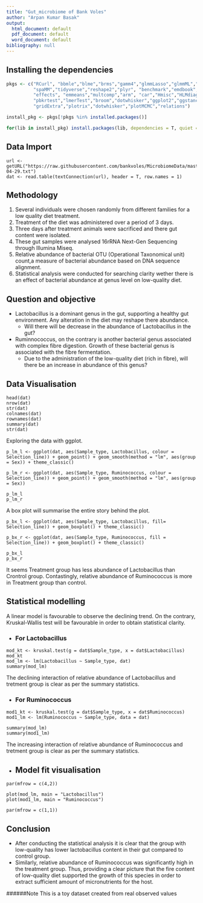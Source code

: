 ```yaml
---
title: "Gut_microbiome of Bank Voles"
author: "Arpan Kumar Basak"
output:
  html_document: default
  pdf_document: default
  word_document: default
bibliography: null
---
```


## Installing the dependencies
```r
pkgs <- c("RCurl", "bbmle","blme","brms","gamm4","glmmLasso","glmmML","lme4","glmmTMB","MCMCglmm","robustlmm", 
          "spaMM","tidyverse","reshape2","plyr", "benchmark","emdbook","devtools", "AICcmodavg","cAIC4", "coda", 
          "effects", "emmeans","multcomp","arm", "car","Hmisc","HLMdiag","stargazer","texreg","rockchalk","RLRsim",
          "pbkrtest","lmerTest","broom","dotwhisker","ggplot2","ggstance","GGally","cowplot",
          "gridExtra","plotrix","dotwhisker","plotMCMC","relations")

install_pkg <- pkgs[!pkgs %in% installed.packages()]

for(lib in install_pkg) install.packages(lib, dependencies = T, quiet = T)


```

## Data Import

```Load

url <- getURL("https://raw.githubusercontent.com/bankvoles/MicrobiomeData/master/BVoles_data_ArpanKB_2018-04-29.txt")
dat <- read.table(textConnection(url), header = T, row.names = 1)

```


## Methodology

  1. Several individuals were chosen randomly from different families for a low quality diet treatment.
  2. Treatment of the diet was administered over a period of 3 days.
  3. Three days after treatment animals were sacrificed and there gut content were isolated.
  4. These gut samples were analysed 16rRNA Next-Gen Sequencing through Illumina Miseq.
  5. Relative abundance of bacterial OTU (Operational Taxonomical unit) count,a measure of bacterial abundance based on DNA sequence alignment.
  6. Statistical analysis were conducted for searching clarity wether there is an effect of bacterial abundance at genus level on low-quality diet.

## Question and objective
  - Lactobacillus is a dominant genus in the gut, supporting a healthy gut environment. Any alteration in the diet may reshape there abundance.
      - Will there will be decrease in the abundance of Lactobacillus in the gut?
  - Ruminnococcus, on the contrary is another bacterial genus associated with complex fibre digestion. Growth of these bacterial genus is associated with the fibre fermentation.
      - Due to the administration of the low-quality diet (rich in fibre), will there be an increase in abundance of this genus?

## Data Visualisation
```Data

head(dat)
nrow(dat)
str(dat)
colnames(dat)
rownames(dat)
summary(dat)
str(dat)

```

Exploring the data with ggplot.

```Data

p_lm_l <- ggplot(dat, aes(Sample_type, Lactobacillus, colour = Selection_line)) + geom_point() + geom_smooth(method = "lm", aes(group = Sex)) + theme_classic()

p_lm_r <- ggplot(dat, aes(Sample_type, Ruminococcus, colour = Selection_line)) + geom_point() + geom_smooth(method = "lm", aes(group = Sex))

p_lm_l
p_lm_r

```

A box plot will summarise the entire story behind the plot.

```Data

p_bx_l <- ggplot(dat, aes(Sample_type, Lactobacillus, fill= Selection_line)) + geom_boxplot() + theme_classic()

p_bx_r <- ggplot(dat, aes(Sample_type, Ruminococcus, fill = Selection_line)) + geom_boxplot() + theme_classic()

p_bx_l
p_bx_r

```

It seems Treatment group has less abundance of Lactobacillus than Crontrol group. Contastingly, relative abundance of Ruminococcus is more in Treatment group than control.


## Statistical modelling

A linear model is favourable to observe the declining trend. On the contrary, Kruskal-Wallis test will be favourable in order to obtain statistical clarity.

- ### For Lactobacillus
```Lac
mod_kt <- kruskal.test(g = dat$Sample_type, x = dat$Lactobacillus)
mod_kt
mod_lm <- lm(Lactobacillus ~ Sample_type, dat)
summary(mod_lm)
```

The declining interaction of relative abundance of Lactobacillus and tretment group is clear as per the summary statistics.

- ### For Ruminococcus
```Rum
mod1_kt <- kruskal.test(g = dat$Sample_type, x = dat$Ruminococcus)
mod1_lm <- lm(Ruminococcus ~ Sample_type, data = dat)

summary(mod_lm)
summary(mod1_lm)
```

The increasing interaction of relative abundance of Ruminococcus and tretment group is clear as per the summary statistics.

- ## Model fit visualisation
```fit

par(mfrow = c(4,2))

plot(mod_lm, main = "Lactobacillus")
plot(mod1_lm, main = "Ruminococcus")

par(mfrow = c(1,1))
```


## Conclusion
  - After conducting the statistical analysis it is clear that the group with low-quality has lower lactobacillus content in their gut compared to control group.
  - Similarly, relative abundance of Ruminococcus was significantly high in the treatment group. Thus, providing a clear picture that the fire content of low-quality diet supported the growth of this species in order to extract sufficient amount of micronutrients for the host.
  

######Note This is a toy dataset created from real observed values